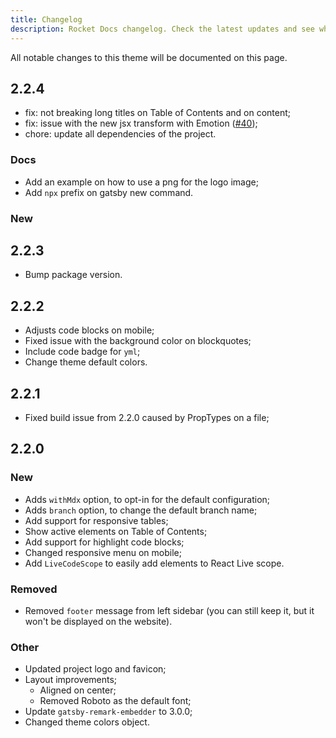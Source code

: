 ```yaml
---
title: Changelog
description: Rocket Docs changelog. Check the latest updates and see what's new.
---
```


All notable changes to this theme will be documented on this page.

## 2.2.4

- fix: not breaking long titles on Table of Contents and on content;
- fix: issue with the new jsx transform with Emotion ([#40](https://github.com/Rocketseat/gatsby-themes/issues/40));
- chore: update all dependencies of the project.

### Docs

- Add an example on how to use a png for the logo image;
- Add `npx` prefix on gatsby new command.

### New

## 2.2.3

- Bump package version.

## 2.2.2

- Adjusts code blocks on mobile;
- Fixed issue with the background color on blockquotes;
- Include code badge for `yml`;
- Change theme default colors.

## 2.2.1

- Fixed build issue from 2.2.0 caused by PropTypes on a file;

## 2.2.0

### New

- Adds `withMdx` option, to opt-in for the default configuration;
- Adds `branch` option, to change the default branch name;
- Add support for responsive tables;
- Show active elements on Table of Contents;
- Add support for highlight code blocks;
- Changed responsive menu on mobile;
- Add `LiveCodeScope` to easily add elements to React Live scope.

### Removed

- Removed `footer` message from left sidebar (you can still keep it, but it
  won't be displayed on the website).

### Other

- Updated project logo and favicon;
- Layout improvements;
  - Aligned on center;
  - Removed Roboto as the default font;
- Update `gatsby-remark-embedder` to 3.0.0;
- Changed theme colors object.
